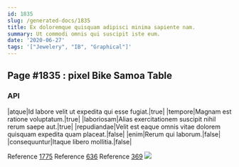 ```yaml
---
id: 1835
slug: /generated-docs/1835
title: Ex doloremque quisquam adipisci minima sapiente nam.
summary: Ut commodi omnis qui suscipit iste eum.
date: '2020-06-27'
tags: '["Jewelery", "IB", "Graphical"]'
---
```


## Page #1835 : pixel Bike Samoa Table
### API

|atque|Id labore velit ut expedita qui esse fugiat.|true|
|tempore|Magnam est ratione voluptatum.|true|
|laboriosam|Alias exercitationem suscipit nihil rerum saepe aut.|true|
|repudiandae|Velit est eaque omnis vitae dolorem quisquam expedita quam placeat.|false|
|enim|Rerum qui laborum.|false|
|consequuntur|Itaque libero mollitia.|false|

Reference [1775](/1775)
Reference [636](/636)
Reference [369](/369)
![](/assets/cats-1.jpg)


